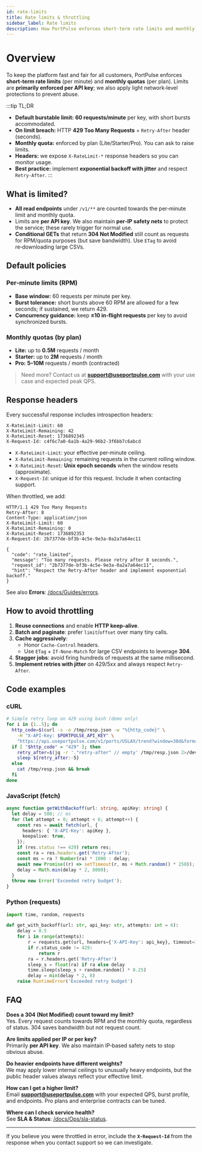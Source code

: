 ```yaml
---
id: rate-limits
title: Rate limits & throttling
sidebar_label: Rate limits
description: How PortPulse enforces short‑term rate limits and monthly quotas, which headers we return, and how to implement safe retries with backoff.
---
```


# Overview

To keep the platform fast and fair for all customers, PortPulse enforces **short‑term rate limits** (per minute) and **monthly quotas** (per plan). Limits are **primarily enforced per API key**; we also apply light network‑level protections to prevent abuse.

:::tip TL;DR
- **Default burstable limit:** **60 requests/minute** per key, with short bursts accommodated.
- **On limit breach:** HTTP **429 Too Many Requests** + `Retry-After` header (seconds).
- **Monthly quota:** enforced by plan (Lite/Starter/Pro). You can ask to raise limits.
- **Headers:** we expose `X-RateLimit-*` response headers so you can monitor usage.
- **Best practice:** implement **exponential backoff with jitter** and respect `Retry-After`.
:::

## What is limited?

- **All read endpoints** under `/v1/**` are counted towards the per‑minute limit and monthly quota.
- Limits are **per API key**. We also maintain **per‑IP safety nets** to protect the service; these rarely trigger for normal use.
- **Conditional GETs** that return **304 Not Modified** still count as requests for RPM/quota purposes (but save bandwidth). Use `ETag` to avoid re‑downloading large CSVs.

## Default policies

### Per‑minute limits (RPM)
- **Base window:** 60 requests per minute per key.
- **Burst tolerance:** short bursts above 60 RPM are allowed for a few seconds; if sustained, we return 429.
- **Concurrency guidance:** keep **≤10 in‑flight requests** per key to avoid synchronized bursts.

### Monthly quotas (by plan)
- **Lite:** up to **0.5M** requests / month
- **Starter:** up to **2M** requests / month
- **Pro:** **5–10M** requests / month (contracted)

> Need more? Contact us at **support@useportpulse.com** with your use case and expected peak QPS.

## Response headers

Every successful response includes introspection headers:

```
X-RateLimit-Limit: 60
X-RateLimit-Remaining: 42
X-RateLimit-Reset: 1736892345
X-Request-Id: c4f6c7a0-6a1b-4a29-96b2-3f6bb7c6abcd
```

- `X-RateLimit-Limit`: your effective per‑minute ceiling.
- `X-RateLimit-Remaining`: remaining requests in the current rolling window.
- `X-RateLimit-Reset`: **Unix epoch seconds** when the window resets (approximate).
- `X-Request-Id`: unique id for this request. Include it when contacting support.

When throttled, we add:

```
HTTP/1.1 429 Too Many Requests
Retry-After: 8
Content-Type: application/json
X-RateLimit-Limit: 60
X-RateLimit-Remaining: 0
X-RateLimit-Reset: 1736892353
X-Request-Id: 2b7377de-bf3b-4c5e-9e3a-0a2a7a64ec11

{
  "code": "rate_limited",
  "message": "Too many requests. Please retry after 8 seconds.",
  "request_id": "2b7377de-bf3b-4c5e-9e3a-0a2a7a64ec11",
  "hint": "Respect the Retry-After header and implement exponential backoff."
}
```

See also **Errors**: [/docs/Guides/errors](/docs/Guides/errors).

## How to avoid throttling

1. **Reuse connections** and enable **HTTP keep‑alive**.
2. **Batch and paginate**: prefer `limit`/`offset` over many tiny calls.
3. **Cache aggressively**:
   - Honor `Cache-Control` headers.
   - Use `ETag` + `If-None-Match` for large CSV endpoints to leverage **304**.
4. **Stagger jobs**: avoid firing hundreds of requests at the same millisecond.
5. **Implement retries with jitter** on 429/5xx and always respect `Retry-After`.

## Code examples

### cURL

```bash
# Simple retry loop on 429 using bash (demo only)
for i in {1..5}; do
  http_code=$(curl -s -o /tmp/resp.json -w "%{http_code}" \
    -H "X-API-Key: $PORTPULSE_API_KEY" \
    "https://api.useportpulse.com/v1/ports/USLAX/trend?window=30d&format=json")
  if [ "$http_code" = "429" ]; then
    retry_after=$(jq -r '."retry-after" // empty' /tmp/resp.json 2>/dev/null || echo "")
    sleep ${retry_after:-5}
  else
    cat /tmp/resp.json && break
  fi
done
```

### JavaScript (fetch)

```ts
async function getWithBackoff(url: string, apiKey: string) {
  let delay = 500; // ms
  for (let attempt = 0; attempt < 6; attempt++) {
    const res = await fetch(url, {
      headers: { 'X-API-Key': apiKey },
      keepalive: true,
    });
    if (res.status !== 429) return res;
    const ra = res.headers.get('Retry-After');
    const ms = ra ? Number(ra) * 1000 : delay;
    await new Promise((r) => setTimeout(r, ms + Math.random() * 250));
    delay = Math.min(delay * 2, 8000);
  }
  throw new Error('Exceeded retry budget');
}
```

### Python (requests)

```py
import time, random, requests

def get_with_backoff(url: str, api_key: str, attempts: int = 6):
    delay = 0.5
    for i in range(attempts):
        r = requests.get(url, headers={'X-API-Key': api_key}, timeout=15)
        if r.status_code != 429:
            return r
        ra = r.headers.get('Retry-After')
        sleep_s = float(ra) if ra else delay
        time.sleep(sleep_s + random.random() * 0.25)
        delay = min(delay * 2, 8)
    raise RuntimeError('Exceeded retry budget')
```

## FAQ

**Does a 304 (Not Modified) count toward my limit?**  
Yes. Every request counts towards RPM and the monthly quota, regardless of status. 304 saves bandwidth but not request count.

**Are limits applied per IP or per key?**  
Primarily **per API key**. We also maintain IP‑based safety nets to stop obvious abuse.

**Do heavier endpoints have different weights?**  
We may apply lower internal ceilings to unusually heavy endpoints, but the public header values always reflect your effective limit.

**How can I get a higher limit?**  
Email **support@useportpulse.com** with your expected QPS, burst profile, and endpoints. Pro plans and enterprise contracts can be tuned.

**Where can I check service health?**  
See **SLA & Status**: [/docs/Ops/sla-status](/docs/Ops/sla-status).

---

If you believe you were throttled in error, include the **`X-Request-Id`** from the response when you contact support so we can investigate.
